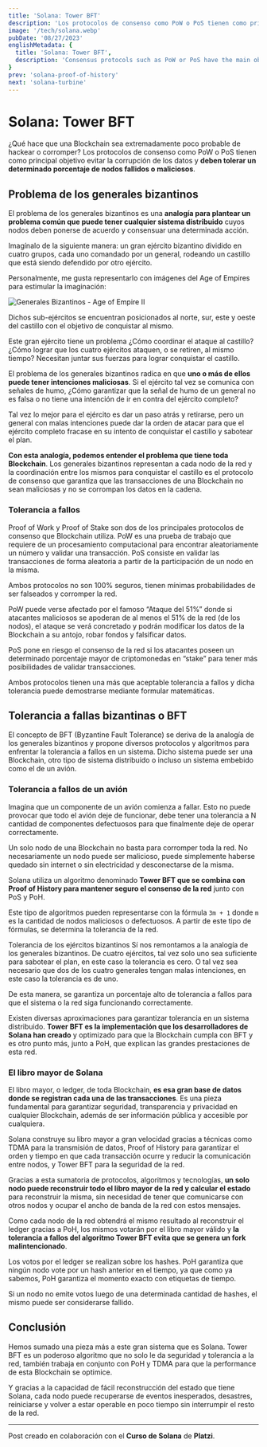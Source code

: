 ```yaml
---
title: 'Solana: Tower BFT'
description: 'Los protocolos de consenso como PoW o PoS tienen como principal objetivo evitar la corrupción de los datos y deben tolerar un determinado porcentaje de nodos fallidos o maliciosos.'
image: '/tech/solana.webp'
pubDate: '08/27/2023'
englishMetadata: {
  title: 'Solana: Tower BFT',
  description: 'Consensus protocols such as PoW or PoS have the main objective of avoiding data corruption and must tolerate a certain percentage of failed or malicious nodes.'
}
prev: 'solana-proof-of-history'
next: 'solana-turbine'
---
```


# Solana: Tower BFT

¿Qué hace que una Blockchain sea extremadamente poco probable de hackear o corromper? Los protocolos de consenso como PoW o PoS tienen como principal objetivo evitar la corrupción de los datos y **deben tolerar un determinado porcentaje de nodos fallidos o maliciosos**.

## Problema de los generales bizantinos

El problema de los generales bizantinos es una **analogía para plantear un problema común que puede tener cualquier sistema distribuido** cuyos nodos deben ponerse de acuerdo y consensuar una determinada acción.

Imagínalo de la siguiente manera: un gran ejército bizantino dividido en cuatro grupos, cada uno comandado por un general, rodeando un castillo que está siendo defendido por otro ejército.

Personalmente, me gusta representarlo con imágenes del Age of Empires para estimular la imaginación:

![Generales Bizantinos - Age of Empire II](/images/solana-generales-bizantinos.png)

Dichos sub-ejércitos se encuentran posicionados al norte, sur, este y oeste del castillo con el objetivo de conquistar al mismo.

Este gran ejército tiene un problema ¿Cómo coordinar el ataque al castillo? ¿Cómo lograr que los cuatro ejércitos ataquen, o se retiren, al mismo tiempo? Necesitan juntar sus fuerzas para lograr conquistar el castillo.

El problema de los generales bizantinos radica en que **uno o más de ellos puede tener intenciones maliciosas**. Si el ejército tal vez se comunica con señales de humo, ¿Cómo garantizar que la señal de humo de un general no es falsa o no tiene una intención de ir en contra del ejército completo?

Tal vez lo mejor para el ejército es dar un paso atrás y retirarse, pero un general con malas intenciones puede dar la orden de atacar para que el ejército completo fracase en su intento de conquistar el castillo y sabotear el plan.

**Con esta analogía, podemos entender el problema que tiene toda Blockchain**. Los generales bizantinos representan a cada nodo de la red y la coordinación entre los mismos para conquistar el castillo es el protocolo de consenso que garantiza que las transacciones de una Blockchain no sean maliciosas y no se corrompan los datos en la cadena.

### Tolerancia a fallos

Proof of Work y Proof of Stake son dos de los principales protocolos de consenso que Blockchain utiliza. PoW es una prueba de trabajo que requiere de un procesamiento computacional para encontrar aleatoriamente un número y validar una transacción. PoS consiste en validar las transacciones de forma aleatoria a partir de la participación de un nodo en la misma.

Ambos protocolos no son 100% seguros, tienen mínimas probabilidades de ser falseados y corromper la red.

PoW puede verse afectado por el famoso “Ataque del 51%” donde si atacantes maliciosos se apoderan de al menos el 51% de la red (de los nodos), el ataque se verá concretado y podrán modificar los datos de la Blockchain a su antojo, robar fondos y falsificar datos.

PoS pone en riesgo el consenso de la red si los atacantes poseen un determinado porcentaje mayor de criptomonedas en “stake” para tener más posibilidades de validar transacciones.

Ambos protocolos tienen una más que aceptable tolerancia a fallos y dicha tolerancia puede demostrarse mediante formular matemáticas.

## Tolerancia a fallas bizantinas o BFT

El concepto de BFT (Byzantine Fault Tolerance) se deriva de la analogía de los generales bizantinos y propone diversos protocolos y algoritmos para enfrentar la tolerancia a fallos en un sistema. Dicho sistema puede ser una Blockchain, otro tipo de sistema distribuido o incluso un sistema embebido como el de un avión.

### Tolerancia a fallos de un avión
Imagina que un componente de un avión comienza a fallar. Esto no puede provocar que todo el avión deje de funcionar, debe tener una tolerancia a N cantidad de componentes defectuosos para que finalmente deje de operar correctamente.

Un solo nodo de una Blockchain no basta para corromper toda la red. No necesariamente un nodo puede ser malicioso, puede simplemente haberse quedado sin internet o sin electricidad y desconectarse de la misma.

Solana utiliza un algoritmo denominado **Tower BFT que se combina con Proof of History para mantener seguro el consenso de la red** junto con PoS y PoH.

Este tipo de algoritmos pueden representarse con la fórmula `3m + 1` donde `m` es la cantidad de nodos maliciosos o defectuosos. A partir de este tipo de fórmulas, se determina la tolerancia de la red.

Tolerancia de los ejércitos bizantinos
Sí nos remontamos a la analogía de los generales bizantinos. De cuatro ejércitos, tal vez solo uno sea suficiente para sabotear el plan, en este caso la tolerancia es cero. O tal vez sea necesario que dos de los cuatro generales tengan malas intenciones, en este caso la tolerancia es de uno.

De esta manera, se garantiza un porcentaje alto de tolerancia a fallos para que el sistema o la red siga funcionando correctamente.

Existen diversas aproximaciones para garantizar tolerancia en un sistema distribuido. **Tower BFT es la implementación que los desarrolladores de Solana han creado** y optimizado para que la Blockchain cumpla con BFT y es otro punto más, junto a PoH, que explican las grandes prestaciones de esta red.

### El libro mayor de Solana

El libro mayor, o ledger, de toda Blockchain, **es esa gran base de datos donde se registran cada una de las transacciones**. Es una pieza fundamental para garantizar seguridad, transparencia y privacidad en cualquier Blockchain, además de ser información pública y accesible por cualquiera.

Solana construye su libro mayor a gran velocidad gracias a técnicas como TDMA para la transmisión de datos, Proof of History para garantizar el orden y tiempo en que cada transacción ocurre y reducir la comunicación entre nodos, y Tower BFT para la seguridad de la red.

Gracias a esta sumatoria de protocolos, algoritmos y tecnologías, **un solo nodo puede reconstruir todo el libro mayor de la red y calcular el estado** para reconstruir la misma, sin necesidad de tener que comunicarse con otros nodos y ocupar el ancho de banda de la red con estos mensajes.

Como cada nodo de la red obtendrá el mismo resultado al reconstruir el ledger gracias a PoH, los mismos votarán por el libro mayor válido y **la tolerancia a fallos del algoritmo Tower BFT evita que se genera un fork malintencionado**.

Los votos por el ledger se realizan sobre los hashes. PoH garantiza que ningún nodo vote por un hash anterior en el tiempo, ya que como ya sabemos, PoH garantiza el momento exacto con etiquetas de tiempo.

Si un nodo no emite votos luego de una determinada cantidad de hashes, el mismo puede ser considerarse fallido.

## Conclusión

Hemos sumado una pieza más a este gran sistema que es Solana. Tower BFT es un poderoso algoritmo que no solo le da seguridad y tolerancia a la red, también trabaja en conjunto con PoH y TDMA para que la performance de esta Blockchain se optimice.

Y gracias a la capacidad de fácil reconstrucción del estado que tiene Solana, cada nodo puede recuperarse de eventos inesperados, desastres, reiniciarse y volver a estar operable en poco tiempo sin interrumpir el resto de la red.

---
Post creado en colaboración con el **Curso de Solana** de **Platzi**.
